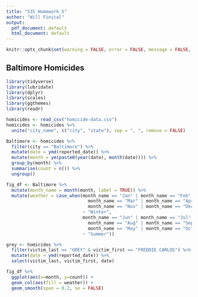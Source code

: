 ```yaml
---
title: "535 Homework 5"
author: "Will Finical"
output:
  pdf_document: default
  html_document: default
---
```


```r
knitr::opts_chunk$set(warning = FALSE, error = FALSE, message = FALSE, include = TRUE)
```

## Baltimore Homicides

```r
library(tidyverse)
library(lubridate)
library(dplyr)
library(scales)
library(ggthemes)
library(readr)
```

```r
homicides <- read_csv("homicide-data.csv")
homicides <- homicides %>%
  unite("city_name", c("city", "state"), sep = ", ", remove = FALSE)
```

```r
Baltimore <- homicides %>%
  filter(city == "Baltimore") %>%
  mutate(date = ymd(reported_date)) %>%
  mutate(month = ym(paste0(year(date), month(date)))) %>%
  group_by(month) %>%
  summarise(count = n()) %>%
  ungroup()

```

```r
fig_df <- Baltimore %>%
  mutate(month_name = month(month, label = TRUE)) %>%
  mutate(weather = case_when(month_name == "Jan" | month_name == "Feb" | 
                               month_name == "Mar" | month_name == "Apr" |
                               month_name == "Nov" | month_name == "Dec"
                             ~ "Winter",
                             month_name == "Jun" | month_name == "Jul" | 
                               month_name == "Aug" | month_name == "Sep" |
                               month_name == "May" | month_name == "Oct"
                             ~ "Summer"))

```

```r
grey <- homicides %>%
  filter(victim_last == "GREY" & victim_first == "FREDDIE CARLOS") %>%
  mutate(date = ymd(reported_date)) %>%
  select(victim_last, victim_first, date)

```

```r
fig_df %>%
  ggplot(aes(x=month, y=count)) +
  geom_col(aes(fill = weather)) +
  geom_smooth(span = 0.2, se = FALSE)
```
